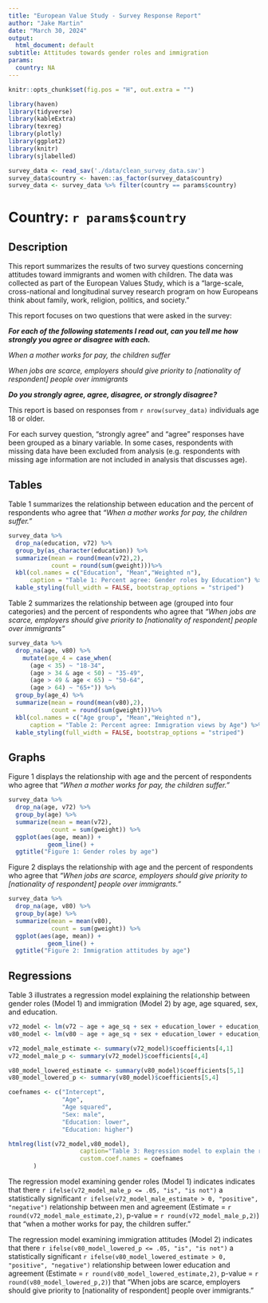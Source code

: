 ```yaml
---
title: "European Value Study - Survey Response Report"
author: "Jake Martin"
date: "March 30, 2024"
output:
  html_document: default
subtitle: Attitudes towards gender roles and immigration
params:
  country: NA
---
```


```r
knitr::opts_chunk$set(fig.pos = "H", out.extra = "")

library(haven)
library(tidyverse)
library(kableExtra)
library(texreg)
library(plotly)
library(ggplot2)
library(knitr)
library(sjlabelled)

survey_data <- read_sav('./data/clean_survey_data.sav')  
survey_data$country <- haven::as_factor(survey_data$country)
survey_data <- survey_data %>% filter(country == params$country)
```
# Country: `r params$country`
## Description

This report summarizes the results of two survey questions concerning attitudes toward immigrants and women with children. The data was collected as part of the European Values Study, which is a "large-scale, cross-national and longitudinal survey research program on how Europeans think about family, work, religion, politics, and society."

This report focuses on two questions that were asked in the survey:

\setlength{\leftskip}{1cm}

***For each of the following statements I read out, can you tell me how strongly you agree or disagree with each.***

*When a mother works for pay, the children suffer*

*When jobs are scarce, employers should give priority to [nationality of respondent] people over immigrants*

***Do you strongly agree, agree, disagree, or strongly disagree?***

\setlength{\leftskip}{0pt}

This report is based on responses from `r nrow(survey_data)` individuals age 18 or older.

For each survey question, "strongly agree" and "agree" responses have been grouped as a binary variable. In some cases, respondents with missing data have been excluded from analysis (e.g. respondents with missing age information are not included in analysis that discusses age).

## Tables
Table 1 summarizes the relationship between education and the percent of respondents who agree that *"When a mother works for pay, the children suffer."* 


```r

survey_data %>% 
  drop_na(education, v72) %>%
  group_by(as_character(education)) %>%
  summarize(mean = round(mean(v72),2),
            count = round(sum(gweight)))%>%
  kbl(col.names = c("Education", "Mean","Weighted n"),
      caption = "Table 1: Percent agree: Gender roles by Education") %>%
  kable_styling(full_width = FALSE, bootstrap_options = "striped")

```

Table 2  summarizes the relationship between age (grouped into four categories) and the percent of respondents who agree that *"When jobs are scarce, employers should give priority to [nationality of respondent] people over immigrants"* 

```r
survey_data %>% 
  drop_na(age, v80) %>%
    mutate(age_4 = case_when(
      (age < 35) ~ "18-34",
      (age > 34 & age < 50) ~ "35-49",
      (age > 49 & age < 65) ~ "50-64",
      (age > 64) ~ "65+")) %>%
  group_by(age_4) %>%
  summarize(mean = round(mean(v80),2),
            count = round(sum(gweight)))%>%
  kbl(col.names = c("Age group", "Mean","Weighted n"),
      caption = "Table 2: Percent agree: Immigration views by Age") %>%
  kable_styling(full_width = FALSE, bootstrap_options = "striped")
```

## Graphs

Figure 1 displays the relationship with age and the percent of respondents who agree that *"When a mother works for pay, the children suffer."*

```r

survey_data %>% 
  drop_na(age, v72) %>%
  group_by(age) %>%
  summarize(mean = mean(v72),
            count = sum(gweight)) %>% 
  ggplot(aes(age, mean)) +
           geom_line() + 
  ggtitle("Figure 1: Gender roles by age") 


```

Figure 2 displays the relationship with age and the percent of respondents who agree that *"When jobs are scarce, employers should give priority to [nationality of respondent] people over immigrants."*

```r

survey_data %>% 
  drop_na(age, v80) %>%
  group_by(age) %>%
  summarize(mean = mean(v80),
            count = sum(gweight)) %>% 
  ggplot(aes(age, mean)) +
           geom_line() + 
  ggtitle("Figure 2: Immigration attitudes by age") 


```

## Regressions

Table 3 illustrates a regression model explaining the relationship between gender roles (Model 1) and immigration (Model 2) by age, age squared, sex, and education.

```r

v72_model <- lm(v72 ~ age + age_sq + sex + education_lower + education_higher, data = survey_data)
v80_model <- lm(v80 ~ age + age_sq + sex + education_lower + education_higher, data = survey_data)

v72_model_male_estimate <- summary(v72_model)$coefficients[4,1]
v72_model_male_p <- summary(v72_model)$coefficients[4,4]

v80_model_lowered_estimate <- summary(v80_model)$coefficients[5,1]
v80_model_lowered_p <- summary(v80_model)$coefficients[5,4]

coefnames <- c("Intercept",
               "Age",
               "Age squared",
               "Sex: male",
               "Education: lower",
               "Education: higher")

htmlreg(list(v72_model,v80_model),
                    caption="Table 3: Regression model to explain the relationship between views on gender roles and immigration by select demographics",
                    custom.coef.names = coefnames
       )

```

The regression model examining gender roles (Model 1) indicates indicates that there `r ifelse(v72_model_male_p <= .05, "is", "is not")` a statistically significant `r ifelse(v72_model_male_estimate > 0, "positive", "negative")` relationship between men and agreement (Estimate = `r round(v72_model_male_estimate,2)`, p-value = `r round(v72_model_male_p,2)`) that "when a mother works for pay, the children suffer."

The regression model examining immigration attitudes  (Model 2) indicates that there `r ifelse(v80_model_lowered_p <= .05, "is", "is not")` a statistically significant `r ifelse(v80_model_lowered_estimate > 0, "positive", "negative")` relationship between lower education and agreement (Estimate = `r round(v80_model_lowered_estimate,2)`, p-value = `r round(v80_model_lowered_p,2)`) that "When jobs are scarce, employers should give priority to [nationality of respondent] people over immigrants."
